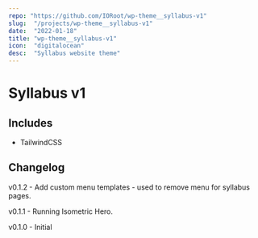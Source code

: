 ```yaml
---
repo: "https://github.com/IORoot/wp-theme__syllabus-v1"
slug:  "/projects/wp-theme__syllabus-v1"
date:  "2022-01-18"
title: "wp-theme__syllabus-v1"
icon:  "digitalocean"
desc:  "Syllabus website theme"
---
```

# Syllabus v1

## Includes

- TailwindCSS

## Changelog

v0.1.2 - Add custom menu templates - used to remove menu for syllabus pages.

v0.1.1 - Running Isometric Hero.

v0.1.0 - Initial